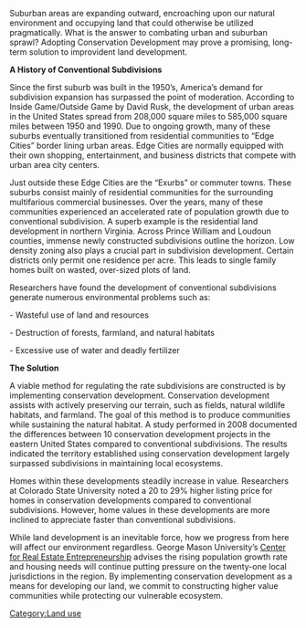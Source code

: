 Suburban areas are expanding outward, encroaching upon our natural environment and occupying land that could otherwise be utilized pragmatically. What is the answer to combating urban and suburban sprawl? Adopting Conservation Development may prove a promising, long-term solution to improvident land development.

'''A History of Conventional Subdivisions'''

Since the first suburb was built in the 1950’s, America’s demand for subdivision expansion has surpassed the point of moderation. According to Inside Game/Outside Game by David Rusk, the development of urban areas in the United States spread from 208,000 square miles to 585,000 square miles between 1950 and 1990.  Due to ongoing growth, many of these suburbs eventually transitioned from residential communities to “Edge Cities” border lining urban areas. Edge Cities are normally equipped with their own shopping, entertainment, and business districts that compete with urban area city centers.

Just outside these Edge Cities are the “Exurbs” or commuter towns. These suburbs consist mainly of residential communities for the surrounding multifarious commercial businesses. Over the years, many of these communities experienced an accelerated rate of population growth due to conventional subdivision.  A superb example is the residential land development in northern Virginia.  Across Prince William and Loudoun counties, immense newly constructed subdivisions outline the horizon.  Low density zoning also plays a crucial part in subdivision development. Certain districts only permit one residence per acre. This leads to single family homes built on wasted, over-sized plots of land.

Researchers have found the development of conventional subdivisions generate numerous environmental problems such as:

- Wasteful use of land and resources

- Destruction of forests, farmland, and natural habitats

- Excessive use of water and deadly fertilizer

'''The Solution'''

A viable method for regulating the rate subdivisions are constructed is by implementing conservation development. Conservation development assists with actively preserving our terrain, such as fields, natural wildlife habitats, and farmland.  The goal of this method is to produce communities while sustaining the natural habitat.   A study performed in 2008 documented the differences between 10 conservation development projects in the eastern United States compared to conventional subdivisions. The results indicated the territory established using conservation development largely surpassed subdivisions in maintaining local ecosystems.  

Homes within these developments steadily increase in value. Researchers at Colorado State University noted a 20 to 29% higher listing price for homes in conservation developments compared to conventional subdivisions.  However, home values in these developments are more inclined to appreciate faster than conventional subdivisions.

While land development is an inevitable force, how we progress from here will affect our environment regardless. George Mason University’s [http://som.gmu.edu/realestate/ Center for Real Estate Entrepreneurship] advises the rising population growth rate and housing needs will continue putting pressure on the twenty-one local jurisdictions in the region. By implementing conservation development as a means for developing our land, we commit to constructing higher value communities while protecting our vulnerable ecosystem.

[[Category:Land use]]